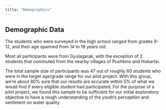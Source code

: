 ```yaml
---
title: "Demographics"
---
```


## Demographic Data

The students who were surveyed in the high school ranged from grades 9-12, and their age spanned from 14 to 18 years old.



Most all participants were from Gyulagarak, with the exception of 2 students that commuted from the nearby villages of Pushkino and Hobartsi. 



The total sample size of participants was 47 out of roughly 60 students who were in the target age/grade range for our pilot project. With this group, we’re about 80% sure that our results are accurate within 5% of what we would find if every eligible student had participated. For the purpose of a pilot project, we found this sample to be sufficient for our initial exploratory objective to have a rough understanding of the youth’s perception and sentiment on water quality.


